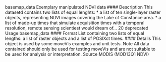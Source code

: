 
basemap_data Exemplary manipulated NDVI data
#### Description
This datasetd contains two lists of equal lenghts:
* a list of ten single-layer raster objects, representing NDVI images covering the Lake of
Constance area.
* a list of made-up times that simulate acquisition times with a temporal resolution, remote
sensing scientiest would dream of...
20 deprecated
Usage
basemap_data
#### Format
List containing two lists of equal lengths: a list of raster objects and a list of POSIXct times.
#### Details
This object is used by some moveVis examples and unit tests.
Note
All data contained should only be used for testing moveVis and are not suitable to be used for
analysis or interpretation.
Source
MODIS (MOD13Q1 NDVI)
